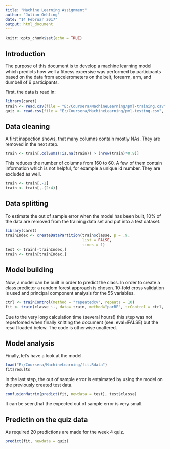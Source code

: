 ```yaml
---
title: "Machine Learning Assignment"
author: "Julian Oehling"
date: "14 Februar 2017"
output: html_document
---
```


```r
knitr::opts_chunk$set(echo = TRUE)
```

## Introduction

The purpose of this document is to develop a machine learning model which predicts how well a fitness excersise was performed by participants based on the data from accelerometers on the belt, forearm, arm, and dumbell of 6 participants.

First, the data is read in:
```r
library(caret)
train <- read.csv(file = "E:/Coursera/MachineLearning/pml-training.csv", header = TRUE, na.strings=c(""," ","NA"))
quiz <- read.csv(file = "E:/Coursera/MachineLearning/pml-testing.csv", header = TRUE, na.strings=c(""," ","NA"))
```

## Data cleaning

A first inspection shows, that many columns contain mostly NAs. They are removed in the next step.

```r
train <- train[,colSums(!is.na(train)) > (nrow(train)*0.9)]
```

This reduces the number of columns from 160 to 60. A few of them contain information which is not helpful, for example a unique id number. They are excluded as well.

```r
train <- train[,-1]
train <- train[,-(2:4)]
```

## Data splitting

To estimate the out of sample error when the model has been built, 10% of the data are removed from the training data set and put into a test dataset.

```r
library(caret)
trainIndex <- createDataPartition(train$classe, p = .9, 
                                  list = FALSE, 
                                  times = 1)
test <- train[-trainIndex,]
train <- train[trainIndex,]
```


## Model building

Now, a model can be built in order to predict the class. In order to create a class predictor a random forest approach is chosen. 10-fold cross validation is used and principal component analysis for the 55 variables.

```r
ctrl <- trainControl(method = "repeatedcv", repeats = 10)
fit <- train(classe ~., data= train, method="parRF", trControl = ctrl, preProcess = "pca")
```
Due to the very long calculation time (several hours!) this step was not reperfomed when finally knitting the document (see: eval=FALSE) but the result loaded below. The code is otherwise unaltered.


## Model analysis

Finally, let's have a look at the model.

```r
load("E:/Coursera/MachineLearning/fit.Rdata")
fit$results
```


In the last step, the out of sample error is estaimated by using the model on the previously created test data.

```r
confusionMatrix(predict(fit, newdata = test), test$classe)
```

It can be seen,that the expected out of sample error is very small.

## Predictin on the quiz data

As required 20 predictions are made for the week 4 quiz.

```r
predict(fit, newdata = quiz)
```

